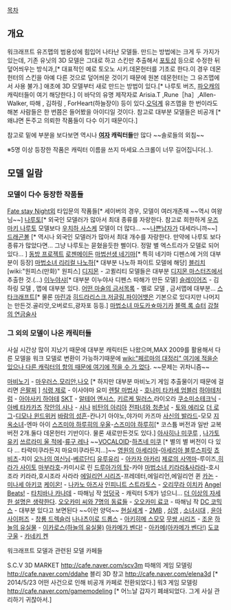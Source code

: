 [[목차]]
== 개요 ==
워크래프트 유즈맵의 범용성에 힘입어 나타난 모델들.
만드는 방법에는 크게 두 가지가 있는데, 기존 유닛의 3D 모델은 그대로 하고 스킨만 추출해서 [[포토샵]] 등으로 수정한 뒤 덮어씌우는 방식과,[* 대표적인 예로 토오노 시키.데몬헌터를 기초로 한다.이 경우 데몬헌터의 스킨을 아예 다른 것으로 덮어씌운 것이기 때문에 원본 데몬헌터는 그 유즈맵에서 사용 불가.] 애초에 3D 모델부터 새로 만드는 방법이 있다.[* 나루토 버즈, [[파오캐]]의 캐릭터들이 여기 해당한다.] 이 바닥의 유명 제작자로 Arisia.T ,Rune［ha］,Allen-Walker, 따해 , 김하링 , ForHeart(하늘장이) 등이 있다.[[오덕]]계 유즈맵을 한 번이라도 해본 사람들은 한 번쯤은 들어봤을 아이디일 것이다.
참고로 대부분 모델들은 비공개 [* 왜냐면 돈주고 의뢰한 작품들이 다수 이기 때문이다.]

참고로 밑에 부분을 보다보면 역시나 '''[[여자]] 캐릭터들'''만 많다 ~~솔로들의 외침~~

※5명 이상 등장한 작품은 캐릭터 이름을 쓰지 마세요.스크롤이 너무 길어집니다(..).
== 모델 일람 ==
=== 모델이 다수 등장한 작품들 ===

[[Fate stay Night]]외 타입문의 작품들[* 세이버의 경우, 모델이 여러개존재  ~~역시 여왕님~~]
[[나루토]][* 외국인 모델러가 많아서 최대 종류를 자랑한다. 참고로 희한하게 [[우즈마키 나루토]] 모델보다 [[우치하 사스케]] 모델이 더 많다... ~~[[나쁜남자]]가 대세라니까~~]
[[드래곤볼]] [* 역시나 외국인 모델러가 많아서 최대 개수를 자랑한다. 만약에 나루토 보다 종류가 많았다면... 그냥 나루토는 묻혔을듯한 삘이다. 정말 별 엑스트라가 모델로 되어있다... ]
[[동방 프로젝트]]
[[로젠메이든]]
[[마법선생 네기마]][* 특히 네기마 디펜스에 거의 대부분이 등장]
[[마법소녀 리리컬 나노하]][* 대부분 나노하 파이트 모델에 해당]
[[블리치]]
[wiki:"원피스(만화)" 원피스]
[[디지몬]] - 고퀼리티 모델들은 대부분 [[디지몬 마스터즈]]에서 추출한 것.(...)
[[이누야샤]][* 대부분 이누야사 디펜스 따해가 만든 모델]
[[슬레이어즈]] - 김하링 모델 , 맵에 대부분 있다.
[[어떤 마술의 금서목록]] - 멜로 모델 , 금서맵에 대부분...
[[스타크래프트]][* 물론 [[마린]]과 [[히드라리스크]],[[저글링]],[[파이어뱃]]은 기본으로 있다지만 나머지는 만든것.골리앗,오버로드,광자포 등등.]
[[마법소녀 마도카☆마기카]]
[[블랙 록 슈터]]
[[강철의 연금술사]]

=== 그 외의 모델이 나온 캐릭터들 ===

사실 시간상 많이 지났기 때문에 대부분 캐릭터든 나왔으며,MAX 2009를 활용해서 다른 모델을 워크 모델로 변환이 가능하기때문에 [[wiki:"페르마의 대정리" 여기에 적을순 있으나 다른 캐릭터의 항의 때문에 여기에 적을 수 가 없다]]. ~~문제는 귀차니즘~~

[[마비노기]] - [[마우러스]],[[모리안]],[[나오]] [* 하지만 대부분 마비노기 게임 추출물이기 때문에 걸리면 [[은팔찌]] ]
[[식령 제로]] - 이사야마 요미
[[렌탈 마법사]] - [[호나미 타카세 엄블러]]
[[하야테처럼]] - [[아야사키 하야테]]
[[SKT]] - [[알테어 엔시스]], [[키르케 밀러스]],라이오라
[[쿠소미소테크닉]] - [[아베 타카카즈]]
[[작안의 샤나]] - [[샤나]]
[[비탄의 아리아]]
[[전파녀와 청춘남]] - [[토와 에리오]]
[[더 로그]]-[[디모나 윈드위커]]
[[바람의 성흔]]-칸나기 아야노,야가미 카즈마
[[사신의 발라드]]-모모
[[지옥소녀]]-엔마 아이
[[스즈미야 하루히의 우울]]-[[스즈미야 하루히]][* 코스튬 버전과 일반 교복버전 2개.둘다 데몬헌터 기반이다. 물론 새로만든것도 있다.] [[아사히나 미쿠루]] , [[나가토 유키]]
[[쓰르라미 울 적에]]-[[류구 레나]]
~~[[VOCALOID]]-[[하츠네 미쿠]] [* 별의 별 버전이 다 있다 ... 타락미쿠라든지 마요미쿠라든지...]~~
[[영원의 아세리아]]-[[아세리아 블루스피릿]]
[[쵸비츠]]-치이
[[오!나의 여신님]]-[[베르단디]]
[[유루유리]] - [[아카자 아카리]]
[[제로의 사역마]]-루이즈,[[히라가 사이토]]
[[마부라호]]-카미시로 린
[[드루아가의 탑]]-카야
[[마법소녀 키라라&사라라]]-호시조라 키라라,호시조라 사라라
[[에일리언 시리즈]]-프레데터,에일리언,에일리언 퀸
[[카논]] - [[미나세 아키코]]
[[케이온!]] - [[나카노 아즈사]]
[[인피니트 스트라토스]] - [[오리무라 이치카]]
[[Angel Beats!]] - [[타치바나 카나데]] - 따해님 작
[[엉덩국]] - 캐릭터 5개가 넘으니... [[더 이상의 자세한 설명은 생략한다]].
[[오오카미 씨와 7명의 동료들]] - [[오오카미 료코]] - 따해님 작
[[DC 코믹스]] - 대부분 있다고 보면된다 ~~이런 양덕~~
[[현실]]세계 - [[2MB]] , [[심영(야인시대)|심영]] , [[소녀시대]] , [[윤아]]
[[사이퍼즈]] - [[창룡 드렉슬러]]
[[나나츠이로 드롭스]] - [[아키히메 스모모]]
[[무쌍 시리즈]] - [[조운]]
[[하늘의 유실물]] - [[이카로스(하늘의 유실물)]]
[[아카메가 벤다!]] - [[아카메(아카메가 벤다!)]]
[[도쿄 구울]] - [[카네키 켄]]

워크래프트 모델과 관련된 모델 카페들

S.C.V 3D MARKET
http://cafe.naver.com/scv3m
따해의 게임 모델링
http://cafe.naver.com/ddahe
블리 3D 창고
http://cafe.naver.com/elena3d [* 2014/5/23 어떤 사건으로 인해 비공개 카페로 전환되었다.]
워3 게임 모델링
http://cafe.naver.com/gamemodeling [* 어느날 갑자기 폐쇄되었다. 그게 사실 관리하기 귀찮아서.]
